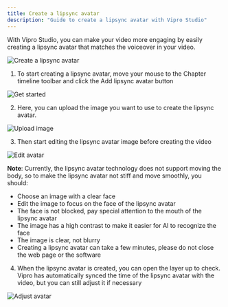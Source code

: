 ```yaml
---
title: Create a lipsync avatar
description: "Guide to create a lipsync avatar with Vipro Studio"
---
```


With Vipro Studio, you can make your video more engaging by easily creating a lipsync avatar that matches the voiceover in your video.

<img
  src='/en/images/usage/video-editor/avatar/intro.jpeg'
  alt='Create a lipsync avatar'
  className='rounded-lg'
/>

1. To start creating a lipsync avatar, move your mouse to the Chapter timeline toolbar and click the Add lipsync avatar button

<img
  src='/en/images/usage/video-editor/avatar/get-started.jpeg'
  alt='Get started'
  className='rounded-lg'
/>

2. Here, you can upload the image you want to use to create the lipsync avatar.

<img
  src='/en/images/usage/video-editor/avatar/upload.jpeg'
  alt='Upload image'
  className='rounded-lg'
/>

3. Then start editing the lipsync avatar image before creating the video

<img
  src='/en/images/usage/video-editor/avatar/editor.jpeg'
  alt='Edit avatar'
  className='rounded-lg'
/>

**Note**: Currently, the lipsync avatar technology does not support moving the body, so to make the lipsync avatar not stiff and move smoothly, you should:

* Choose an image with a clear face
* Edit the image to focus on the face of the lipsync avatar
* The face is not blocked, pay special attention to the mouth of the lipsync avatar
* The image has a high contrast to make it easier for AI to recognize the face
* The image is clear, not blurry
* Creating a lipsync avatar can take a few minutes, please do not close the web page or the software

4. When the lipsync avatar is created, you can open the layer up to check. Vipro has automatically synced the time of the lipsync avatar with the video, but you can still adjust it if necessary

<img
  src='/en/images/usage/video-editor/avatar/layer.jpeg'
  alt='Adjust avatar'
  className='rounded-lg'
/>
